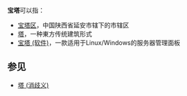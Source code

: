 '''宝塔'''可以指：
* [[宝塔区|宝塔区]]，中国陕西省延安市辖下的市辖区
* [[塔|塔]]，一种東方传统建筑形式
* [[宝塔_(软件)|宝塔 (软件)]]，一款适用于Linux/Windows的服务器管理面板

== 参见 ==
* [[塔_(消歧义)|塔 (消歧义)]]
{{Disambiguation|cat=二字消歧義}}